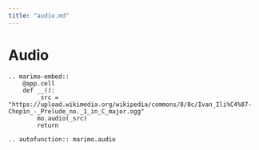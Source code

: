 ```yaml
---
title: "audio.md"
---
```


# Audio

```{eval-rst}
.. marimo-embed::
    @app.cell
    def __():
        _src = "https://upload.wikimedia.org/wikipedia/commons/8/8c/Ivan_Ili%C4%87-Chopin_-_Prelude_no._1_in_C_major.ogg"
        mo.audio(_src)
        return
```

```{eval-rst}
.. autofunction:: marimo.audio
```

